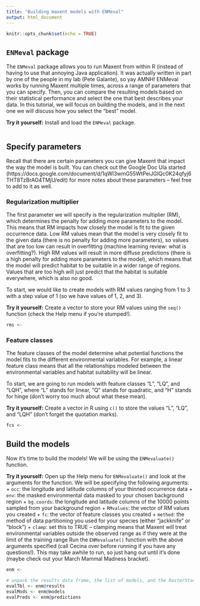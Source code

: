 ```yaml
---
title: "Building maxent models with ENMeval"
output: html_document
---
```


```r
knitr::opts_chunk$set(echo = TRUE)
```

## `ENMeval` package

The `ENMeval` package allows you to run Maxent from within R (instead of having to use that annoying Java application). It was actually written in part by one of the people  in my lab (Pete Galante), so yay AMNH! ENMeval works by running Maxent multiple times, across a range of parameters that you can specify. Then, you can compare the resulting models based on their statistical performance and select the one that best describes your data. In this tutorial, we will focus on building the models, and in the next one we will discuss how you select the "best" model.

**Try it yourself:** Install and load the `ENMeval` package.

```r

```

## Specify parameters

Recall that there are certain parameters you can give Maxent that impact the way the model is built. You can check out the Google Doc Ula started (https://docs.google.com/document/d/1qWl3wmG55WtPeiJGIQc0K24qfyj6THT8TzBrAO4TMjU/edit) for more notes about these parameters -- feel free to add to it as well.

### Regularization multiplier

The first parameter we will specify is the regularization multiplier (RM), which determines the penalty for adding more parameters to the model. This means that RM impacts how closely the model is fit to the given occurrence data. Low RM values mean that the model is very closely fit to the given data (there is no penalty for adding more parameters), so values that are too low can result in overfitting (machine learning review: what is overfitting?). High RM values will result in more diffuse predictions (there is a high penalty for adding more parameters to the model), which means that the model will predict habitat to be suitable in a wider range of regions. Values that are too high will just predict that the habitat is suitable everywhere, which is also no good.

To start, we would like to create models with RM values ranging from 1 to 3 with a step value of 1 (so we have values of 1, 2, and 3).

**Try it yourself:** Create a vector to store your RM values using the `seq()` function (check the Help menu if you're stumped!).

```r
rms <- 
```

### Feature classes

The feature classes of the model determine what potential functions the model fits to the different environmental variables. For example, a linear feature class means that all the relationships modeled between the environmental variables and habitat suitability will be linear.

To start, we are going to run models with feature classes "L", "LQ", and "LQH", where "L" stands for linear, "Q" stands for quadratic, and "H" stands for hinge (don't worry too much about what these mean).

**Try it yourself:** Create a vector in R using `c()` to store the values "L", "LQ", and "LQH" (don't forget the quotation marks).

```r
fcs <-
```

## Build the models

Now it's time to build the models! We will be using the `ENMevaluate()` function.

**Try it yourself:** Open up the Help menu for `ENMevaluate()` and look at the arguments for the function. We will be specifying the following arguments:
+ `occ`: the longitude and latitude columns of your thinned occurrence data
+ `env`: the masked environmental data masked to your chosen background region
+ `bg.coords`: the longitude and latitude columns of the 10000 points sampled from your background region
+ `RMvalues`: the vector of RM values you created
+ `fc`: the vector of feature classes you created
+ `method`: the method of data partitioning you used for your species (either "jackknife" or "block")
+ `clamp`: set this to TRUE -- clamping means that Maxent will treat environmental variables outside the observed range as if they were at the limit of the training range
Run the `ENMevaluate()` function with the above arguments specified (call Cecina over before running if you have any questions!). This may take awhile to run, so just hang out until it's done (maybe check out your March Mammal Madness bracket).

```r
enm <- 

# unpack the results data frame, the list of models, and the RasterStack of raw predictions
evalTbl <- enm@results
evalMods <- enm@models
evalPreds <- enm@predictions
```






